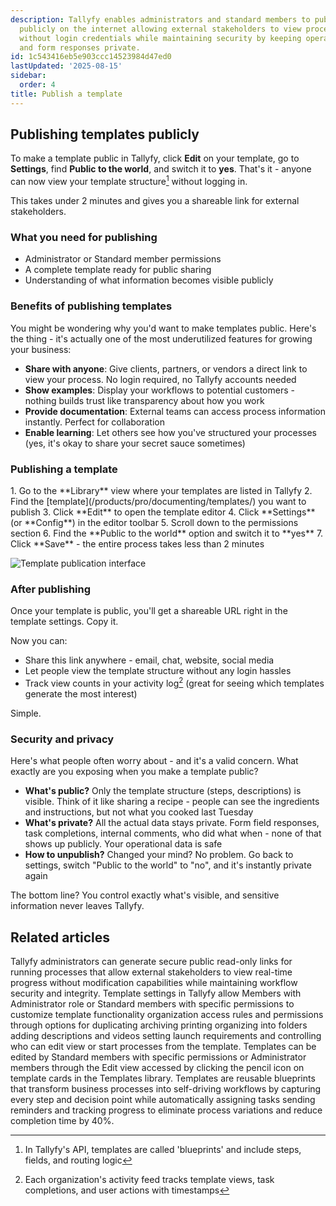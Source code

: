 ```yaml
---
description: Tallyfy enables administrators and standard members to publish templates
  publicly on the internet allowing external stakeholders to view process structures
  without login credentials while maintaining security by keeping operational data
  and form responses private.
id: 1c543416eb5e903ccc14523984d47ed0
lastUpdated: '2025-08-15'
sidebar:
  order: 4
title: Publish a template
---
```



## Publishing templates publicly

To make a template public in Tallyfy, click **Edit** on your template, go to **Settings**, find **Public to the world**, and switch it to **yes**. That's it - anyone can now view your template structure[^1] without logging in.

This takes under 2 minutes and gives you a shareable link for external stakeholders.

### What you need for publishing
- Administrator or Standard member permissions
- A complete template ready for public sharing
- Understanding of what information becomes visible publicly

### Benefits of publishing templates
You might be wondering why you'd want to make templates public. Here's the thing - it's actually one of the most underutilized features for growing your business:

- **Share with anyone**: Give clients, partners, or vendors a direct link to view your process. No login required, no Tallyfy accounts needed
- **Show examples**: Display your workflows to potential customers - nothing builds trust like transparency about how you work
- **Provide documentation**: External teams can access process information instantly. Perfect for collaboration
- **Enable learning**: Let others see how you've structured your processes (yes, it's okay to share your secret sauce sometimes)

### Publishing a template

<Steps>
1. Go to the **Library** view where your templates are listed in Tallyfy
2. Find the [template](/products/pro/documenting/templates/) you want to publish
3. Click **Edit** to open the template editor
4. Click **Settings** (or **Config**) in the editor toolbar
5. Scroll down to the permissions section
6. Find the **Public to the world** option and switch it to **yes**
7. Click **Save** - the entire process takes less than 2 minutes
</Steps>

![Template publication interface](https://screenshots.tallyfy.com/tallyfy%2Fpro%2Fdesktop-light-public-template.png)

### After publishing

Once your template is public, you'll get a shareable URL right in the template settings. Copy it.

Now you can:
- Share this link anywhere - email, chat, website, social media
- Let people view the template structure without any login hassles
- Track view counts in your activity log[^2] (great for seeing which templates generate the most interest)

Simple.

### Security and privacy
Here's what people often worry about - and it's a valid concern. What exactly are you exposing when you make a template public?

- **What's public?** Only the template structure (steps, descriptions) is visible. Think of it like sharing a recipe - people can see the ingredients and instructions, but not what you cooked last Tuesday
- **What's private?** All the actual data stays private. Form field responses, task completions, internal comments, who did what when - none of that shows up publicly. Your operational data is safe
- **How to unpublish?** Changed your mind? No problem. Go back to settings, switch "Public to the world" to "no", and it's instantly private again

The bottom line? You control exactly what's visible, and sensitive information never leaves Tallyfy.



[^1]: In Tallyfy's API, templates are called 'blueprints' and include steps, fields, and routing logic
[^2]: Each organization's activity feed tracks template views, task completions, and user actions with timestamps

## Related articles
<CardGrid>
<LinkTitleCard header="<b>Processes > Make a process visible to outsiders or guests</b>" href="/products/pro/tracking-and-tasks/processes/make-a-process-public/" > Tallyfy administrators can generate secure public read-only links for running processes that allow external stakeholders to view real-time progress without modification capabilities while maintaining workflow security and integrity. </LinkTitleCard>
<LinkTitleCard header="<b>Templates > Configure your template</b>" href="/products/pro/documenting/templates/config/" > Template settings in Tallyfy allow Members with Administrator role or Standard members with specific permissions to customize template functionality organization access rules and permissions through options for duplicating archiving printing organizing into folders adding descriptions and videos setting launch requirements and controlling who can edit view or start processes from the template. </LinkTitleCard>
<LinkTitleCard header="<b>Templates > Edit a template</b>" href="/products/pro/documenting/templates/edit-templates/" > Templates can be edited by Standard members with specific permissions or Administrator members through the Edit view accessed by clicking the pencil icon on template cards in the Templates library. </LinkTitleCard>
<LinkTitleCard header="<b>Documenting > Templates</b>" href="/products/pro/documenting/templates/" > Templates are reusable blueprints that transform business processes into self-driving workflows by capturing every step and decision point while automatically assigning tasks sending reminders and tracking progress to eliminate process variations and reduce completion time by 40%. </LinkTitleCard>
</CardGrid>